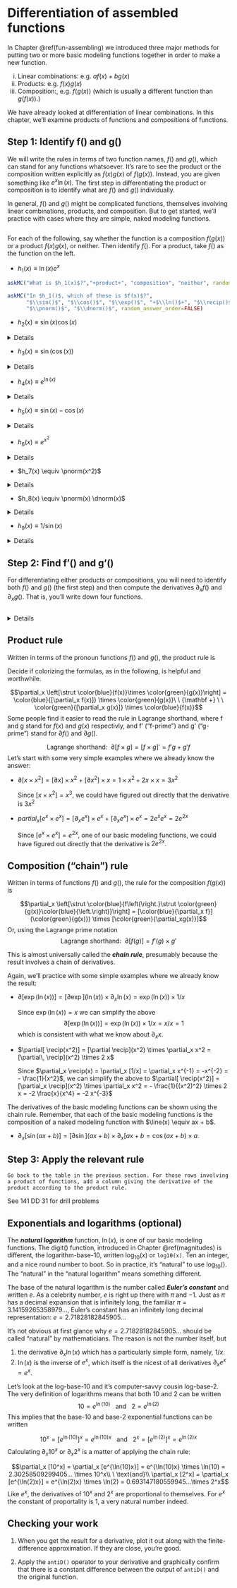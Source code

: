 # Differentiation of assembled functions {#prod-comp-rules}

In Chapter \@ref(fun-assembling) we introduced three major methods for putting two or more basic modeling functions together in order to make a new function.

i. Linear combinations: e.g. $a f(x) + b g(x)$
i. Products: e.g. $f(x) g(x)$
i. Composition:, e.g. $f(g(x))$ (which is usually a different function than $g(f(x))$.)

We have already looked at differentiation of linear combinations. In this chapter, we'll examine products of functions and compositions of functions.

## Step 1: Identify f() and g()

We will write the rules in terms of two function names, $f()$ and $g()$, which can stand for any functions whatsoever. It's rare to see the product or the composition written explicitly as $f(x)g(x)$ of $f(g(x))$. Instead, you are given something like $e^x \ln(x)$. The first step in differentiating the product or composition is to identify what are $f()$ and $g()$ individually. 

In general, $f()$ and $g()$ might be complicated functions, themselves involving linear combinations, products, and composition. But to get started, we'll practice with cases where they are simple, naked modeling functions.


```exercise
```
For each of the following, say whether the function is a composition $f(g(x))$ or a product $f(x) g(x)$, or neither. Then identify $f()$. For a product, take $f()$ as the function on the left.

- $h_1(x) \equiv \ln(x) e^x$

```r
askMC("What is $h_1(x)$?","+product+", "composition", "neither", random_answer_order=FALSE)
```
```r
askMC("In $h_1()$, which of these is $f(x)$?",
      "$\\sin()$", "$\\cos()$", "$\\exp()$", "+$\\ln()$+", "$\\recip()$",
      "$\\pnorm()$", "$\\dnorm()$", random_answer_order=FALSE)
```

- $h_2(x) \equiv \sin(x) \cos(x)$

<details>
```r
askMC("What is $h_2(x)$?","+product+", "composition", "neither", random_answer_order=FALSE)
```
```r
askMC("In $h_2()$, which of these is $f(x)$?",
      "+$\\sin()$+", "$\\cos()$", "$\\exp()$", "$\\ln()$", "$\\recip()$",
      "$\\pnorm()$", "$\\dnorm()$", random_answer_order=FALSE)
```
</details>

- $h_3(x) \equiv \sin(\cos(x))$

<details>
```r
askMC("What is $h_3(x)$?","product", "+composition+", "neither", random_answer_order=FALSE)
```
```r
askMC("In $h_3()$, which of these is $f(x)$?",
      "+$\\sin()$+", "$\\cos()$", "$\\exp()$", "$\\ln()$", "$\\recip()$",
      "$\\pnorm()$", "$\\dnorm()$", random_answer_order=FALSE)
```
</details>

- $h_4(x) \equiv e^{\ln(x)}$

<details>
```r
askMC("What is $h_4(x)$?","product", "+composition+", "neither", random_answer_order=FALSE)
```
```r
askMC("In $h_4()$, which of these is $f(x)$?",
      "$\\sin()$", "$\\cos()$", "+$\\exp()$+", "$\\ln()$", "$\\recip()$",
      "$\\pnorm()$", "$\\dnorm()$", random_answer_order=FALSE)
```
</details>

- $h_5(x) \equiv \sin(x) - \cos(x)$

<details>
```r
askMC("What is $h_5(x)$?","product", "composition", "+neither+", random_answer_order=FALSE)
```
```r
askMC("In $h_5()$, which of these is $f(x)$?",
      "+$\\sin()$+", "$\\cos()$", "$\\exp()$", "$\\ln()$", "$\\recip()$",
      "$\\pnorm()$", "$\\dnorm()$", random_answer_order=FALSE)
```
</details>

- $h_6(x) \equiv e^{x^2}$

<details>
```r
askMC("What is $h_2(x)$?","product", "+composition+", "neither", random_answer_order=FALSE)
```
```r
askMC("In $h_6()$, which of these is $f(x)$?",
      "$\\sin()$", "$\\cos()$", "+$\\exp()$+", "$\\ln()$", "$\\recip()$",
      "$\\pnorm()$", "$\\dnorm()$", random_answer_order=FALSE)
```
</details>

- $h_7(x) \equiv \pnorm(x^2)$

<details>
```r
askMC("What is $h_7(x)$?","product", "+composition+", "neither", random_answer_order=FALSE)
```
```r
askMC("In $h_7()$, which of these is $f(x)$?",
      "$\\sin()$", "$\\cos()$", "$\\exp()$", "$\\ln()$", "$\\recip()$",
      "+$\\pnorm()$+", "$\\dnorm()$", random_answer_order=FALSE)
```
</details>

- $h_8(x) \equiv \pnorm(x) \dnorm(x)$

<details>
```r
askMC("What is $h_8(x)$?","+product+", "composition", "neither", random_answer_order=FALSE)
```
```r
askMC("In $h_8()$, which of these is $f(x)$?",
      "$\\sin()$", "$\\cos()$", "$\\exp()$", "$\\ln()$", "$\\recip()$",
      "+$\\pnorm()$+", "$\\dnorm()$", random_answer_order=FALSE)
```
</details>

- $h_9(x) \equiv 1/\sin(x)$

<details>
```r
askMC("What is $h_9(x)$?","product", "+composition+", "neither", random_answer_order=FALSE)
```
```r
askMC("In $h_9()$, which of these is $f(x)$?",
      "$\\sin()$", "$\\cos()$", "$\\exp()$", "$\\ln()$", "+$\\recip()$+",
      "$\\pnorm()$", "$\\dnorm()$", random_answer_order=FALSE)
```
</details>

## Step 2: Find f'() and g'()

For differentiating either products or compositions, you will need to identify both $f()$ and $g()$ (the first step) and then compute the derivatives $\partial_x f()$ and $\partial_x g()$. That is, you'll write down four functions.

```exercise
```
<details>
For each of the $h_i()$ in the previous section, fill in a row of the following table. (The row for $h_1()$ is already entered.)

Name    | $f()$    | $g()$    | $\partial_x f()$  | $\partial_x g()$ 
--------|----------|----------|-------------------|-----------------------
$h_1()$ | $\ln(x)$ | $e^x$ | $\recip$ (that is $1/x$) | $e^x$           
$h_2()$ |          |          |                   |           
$h_3()$ |          |          |                   |           
$h_4()$ |          |          |                   |           
$h_5()$ |          |          |                   |           
$h_6()$ |          |          |                   |           
$h_7()$ |          |          |                   |           
$h_8()$ |          |          |                   |           
$h_9()$ |          |          |                   |           
</details>

## Product rule

Written in terms of the pronoun functions $f()$ and $g()$, the product rule is

::: {.todo}
Decide if colorizing the formulas, as in the following, is helpful and worthwhile.
:::

$$\partial_x \left[\strut \color{blue}{f(x)}\times \color{green}{g(x)}\right] = \color{blue}{[\partial_x f(x)]} \times \color{green}{g(x)}\ \  {\mathbf +}
\ \ \color{green}{[\partial_x g(x)]} \times \color{blue}{f(x)}$$
Some people find it easier to read the rule in Lagrange shorthand, where f and g stand for $f(x)$ and $g(x)$ respectivly, and f' ("f-prime") and g' ("g-prime") stand for $\partial f()$ and $\partial g()$.

$$\text{Lagrange shorthand:}\ \   \partial[f \times g] = [f \times g]' = f'g + g'f$$
Let's start with some very simple examples where we already know the answer:

- $\partial [x \times x^2] = [\partial x] \times x^2 \ +\  [\partial x^2] \times x =1\times x^2 + 2x \times x = 3 x^2$

    Since $[x \times x^2] = x^3$, we could have figured out directly that the derivative is $3 x^2$
    
- $partial_x [e^x \times e^x] = [\partial_x e^x] \times e^x \ + \ [\partial_x e^x] \times e^x = 2 e^x e^x = 2 e^{2x}$

    Since $[e^x \times e^x] = e^{2x}$, one of our basic modeling functions, we could have figured out directly that the derivative is $2 e^{2x}$.


## Composition ("chain") rule

Written in terms of functions $f()$ and $g()$, the rule for the composition $f(g(x))$ is

$$\partial_x \left[\strut \color{blue}{f\left(\right.}\strut \color{green}{g(x)}\color{blue}{\left.\right)}\right] = [\color{blue}{\partial_x f}](\color{green}{g(x)}) \times [\color{green}{\partial_xg(x)}]$$
Or, using the Lagrange prime notation 
$$\text{Lagrange shorthand:}\ \   \partial[f(g)] = f' (g) \times g'$$

This is almost universally called the ***chain rule***, presumably because the result involves a chain of derivatives.

Again, we'll practice with some simple examples where we already know the result:

- $\partial [\exp\left(\ln(x)\right)] = [\partial \exp](\ln(x))  \times \partial_x \ln(x) = \exp\left(\ln(x)\right) \times 1/x$

    Since $\exp\left(\ln(x)\right) = x$ we can simplify the above $$\partial [\exp\left(\ln(x)\right)] = \exp\left(\ln(x)\right) \times 1/x = x/x = 1$$ which is consistent with what we know about $\partial_x x$.

- $\partial[ \recip(x^2)] = [\partial \recip](x^2) \times \partial_x x^2 = [\partial\, \recip](x^2) \times 2 x$  

   Since $\partial_x \recip(x) = \partial_x [1/x] = \partial_x x^{-1} = -x^{-2} = - \frac{1}{x^2}$, we can simplify the above to 
$\partial[ \recip(x^2)] = [\partial_x \recip](x^2) \times \partial_x x^2 =  - \frac{1}{(x^2)^2} \times 2 x = -2 \frac{x}{x^4} = -2 x^{-3}$  


The derivatives of the basic modeling functions can be shown using the chain rule. Remember, that each of the basic modeling functions is the composition of a naked modeling function with $\line(x) \equiv ax + b$. 

- $\partial_x [\sin(a x + b)] = [\partial \sin](a x + b) \times \partial_x [ax + b = \cos(ax + b) \times a$.

## Step 3: Apply the relevant rule

```exercise
Go back to the table in the previous section. For those rows involving a product of functions, add a column giving the derivative of the product according to the product rule.
```




::: {.todo}
See 141 DD 31 for drill problems
:::




## Exponentials and logarithms (optional)
    
The ***natural logarithm*** function, $\ln(x)$, is one of our basic modeling functions. The digit() function, introduced in Chapter \@ref(magnitudes) is different, the logarithm-base-10, written $\log_{10}(x)$ or `log10(x)`. Ten an integer, and a nice round number to boot. So in practice, it's "natural" to use $\log_10()$. The "natural" in the "natural logarithm" means something different.

The base of the natural logarithm is the number called ***Euler's constant*** and written $e$. As a celebrity number, $e$ is right up there with $\pi$ and $-1$. Just as $\pi$ has a decimal expansion that is infinitely long, the familiar $\pi = 3.14159265358979...$, Euler's constant has an infinitely long decimal representation: $e = 2.71828182845905...$ 

It's not obvious at first glance why $e = 2.71828182845905...$ should be called "natural" by mathematicians. The reason is not the number itself, but 

1. the derivative $\partial_x \ln(x)$ which has a particularly simple form, namely, $1/x$.
2. $\ln(x)$ is the inverse of $e^x$, which itself is the nicest of all derivatives $\partial_x e^x = e^x$.

Let's look at the log-base-10 and it's computer-savvy cousin log-base-2. The very definition of logarithms means that both 10 and 2 can be written $$10 = e^{\ln(10)}\ \ \ \text{and}\ \ \ 2 = e^{\ln(2)}$$
This implies that the base-10 and base-2 exponential functions can be written

$$10^x = [e^{\ln(10)}]^x = e^{\ln(10)x} \ \ \ \text{and}\ \ \ 2^x = [e^{\ln(2)}]^x = e^{\ln(2) x}$$
Calculating $\partial_x 10^x$ or $\partial_x 2^x$ is a matter of applying the chain rule:

$$\partial_x [10^x] = \partial_x [e^{\ln(10)x}] = e^{\ln(10)x} \times \ln(10) = 2.30258509299405... \times 10^x\\ 
\ \text{and}\\
\partial_x [2^x] = \partial_x [e^{\ln(2)x}] = e^{\ln(2)x} \times \ln(2) = 0.693147180559945...\times 2^x$$
Like $e^x$, the derivatives of $10^x$ and $2^x$ are proportional to themselves. For $e^x$ the constant of proportality is 1, a very natural number indeed. 
    



## Checking your work

::: {.todo}
1. When you get the result for a derivative, plot it out along with the finite-difference approximation. If they are close, you're good. 

2. Apply the `antiD()` operator to your derivative and graphically confirm that there is a constant difference between the output of `antiD()` and the original function.
:::




